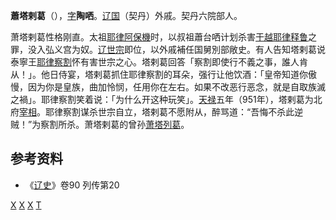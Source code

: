 '''蕭塔剌葛'''（{{bd|？||951年|}}），[[表字|字]]'''陶哂'''。[[辽国|辽国]]（契丹）外戚。契丹六院部人。

萧塔剌葛性格刚直。太祖[[耶律阿保機|耶律阿保機]]时，以叔祖蕭台哂计划杀害[[于越|于越]][[耶律释鲁|耶律释鲁]]之罪，没入弘义宫为奴。[[辽世宗|辽世宗]]即位，以外戚補任国舅別部敞史。有人告知塔剌葛说泰寧王[[耶律察割|耶律察割]]怀有害世宗之心。塔剌葛回答「察割即使行不義之事，誰人肯从！」。他日侍宴，塔剌葛抓住耶律察割的耳朵，强行让他饮酒：「皇帝知道你傲慢，因为你是皇族，曲加怜悯，任用你在左右。如果不改恶行恶念，就是自取族滅之禍」。耶律察割笑着说：「为什么开这种玩笑」。[[天禄|天禄]]五年（951年），塔剌葛为北府[[宰相|宰相]]。耶律察割谋杀世宗自立，塔剌葛不愿附从，醉骂道：“吾悔不杀此逆贼！”为察割所杀。萧塔剌葛的曾孙[[萧塔列葛|萧塔列葛]]。
== 参考资料 ==
*《[[辽史|辽史]]》卷90 列传第20
[[Category:辽朝官员|X]]
[[Category:辽朝军事人物|X]]
[[Category:辽朝被杀害人物|X]]
[[Category:契丹萧氏|T]]